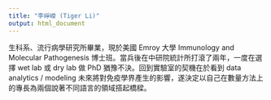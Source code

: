 ```yaml
---
title: "李崢嶸 (Tiger Li)"
output: html_document
---
```


生科系、流行病學研究所畢業，現於美國 Emroy 大學 Immunology and Molecular Pathogenesis 博士班。當兵後在中研院統計所打滾了兩年，一度在選擇 wet lab 或 dry lab 做 PhD 猶豫不決。回到實驗室的契機在於看到 data analytics / modeling 未來將對免疫學界產生的影響，遂決定以自己在數量方法上的專長為兩個說著不同語言的領域搭起橋樑。
